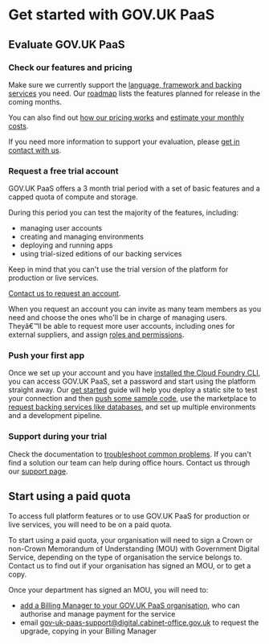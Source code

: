 
<PageWithSideNav>

# Get started with GOV.UK PaaS

## Evaluate GOV.UK PaaS

### Check our features and pricing

Make sure we currently support the [language, framework and backing services](/features) you need. Our [roadmap](/roadmap) lists the features planned for release in the coming months.

You can also find out [how our pricing works](/pricing) and [estimate your monthly costs](https://admin.london.cloud.service.gov.uk/calculator).

If you need more information to support your evaluation, please [get in contact with us](/support/find-out-more).

### Request a free trial account

GOV.UK PaaS offers a 3 month trial period with a set of basic features and a capped quota of compute and storage.

During this period you can test the majority of the features, including:

-   managing user accounts
-   creating and managing environments
-   deploying and running apps
-   using trial-sized editions of our backing services

Keep in mind that you can't use the trial version of the platform for production or live services.

[Contact us to request an account](/signup).

When you request an account you can invite as many team members as you need and choose the ones who'll be in charge of managing users. Theyâ€™ll be able to request more user accounts, including ones for external suppliers, and assign [roles and permissions](https://docs.cloud.service.gov.uk/orgs_spaces_users.html#users-and-user-roles).

### Push your first app

Once we set up your account and you have [installed the Cloud Foundry CLI](https://docs.cloud.service.gov.uk/get_started.html#set-up-command-line), you can access GOV.UK PaaS, set a password and start using the platform straight away. Our [get started](https://docs.cloud.service.gov.uk/get_started.html#get-started) guide will help you deploy a static site to test your connection and then [push some sample code](https://docs.cloud.service.gov.uk/deploying_apps.html#deploying-apps), use the marketplace to [request backing services like databases](https://docs.cloud.service.gov.uk/deploying_services/), and set up multiple environments and a development pipeline.

### Support during your trial

Check the documentation to [troubleshoot common problems](https://docs.cloud.service.gov.uk/troubleshooting.html#troubleshooting). If you can't find a solution our team can help during office hours. Contact us through our [support page](/support).

## Start using a paid quota

To access full platform features or to use GOV.UK PaaS for production or live services, you will need to be on a paid quota.

To start using a paid quota, your organisation will need to sign a Crown or non-Crown Memorandum of Understanding (MOU) with Government Digital Service, depending on the type of organisation the service belongs to. Contact us to find out if your organisation has signed an MOU, or to get a copy.

Once your department has signed an MOU, you will need to:

-   [add a Billing Manager to your GOV.UK PaaS organisation](https://docs.cloud.service.gov.uk/orgs_spaces_users.html#users-and-user-roles), who can authorise and manage payment for the service
-   email [gov-uk-paas-support@digital.cabinet-office.gov.uk](mailto:gov-uk-paas-support@digital.cabinet-office.gov.uk) to request the upgrade, copying in your Billing Manager

</PageWithSideNav>